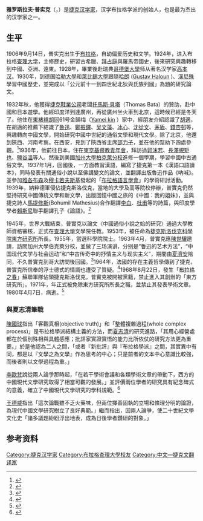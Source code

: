 '''雅罗斯拉夫·普实克'''（{{lang-cs|Jaroslav Průšek}}，{{bd|1906年|9月14日|1980年|4月7日}}）是[[捷克|捷克]][[汉学家|汉学家]]，汉学布拉格学派的创始人，也是最为杰出的汉学家之一。

==生平==
1906年9月14日，普实克出生于[[布拉格|布拉格]]，自幼偏爱历史和文学。1924年，进入布拉格[[查理大学|查理大学]]，主修歷史，研習古希臘、[[拜占庭|拜占庭]]與羅馬帝國史，後來研究興趣轉移到中國、亞洲、遠東。1928年，畢業後赴瑞典[[哥德堡大學|哥德堡大學]]师从著名汉学家[[高本汉|高本汉]]。1930年，到德国[[哈勒大學|哈勒大學]]和[[萊比錫大學|萊比錫大學]]跟隨[[哈朗|哈朗]] ([https://en.wikipedia.org/wiki/Gustav_Haloun Gustav Haloun ] {{Wayback|url=https://en.wikipedia.org/wiki/Gustav_Haloun |date=20160909164211 }})、[[漢尼殊|漢尼殊]]學習中國歷史，並完成以「公元前十一到四世紀北狄與氏族列國」為題的研究論文。

1932年秋，他獲得[[捷克鞋業公司|捷克鞋業公司]]老闆[[托馬斯·貝塔|托馬斯·貝塔]]（Thomas Bata）的贊助，赴中國和日本遊學。他經印度洋到達廣州，再從廣州坐火車到北京，這時候已經是冬天了。他住在[[東裱褙胡同|東裱褙胡同]]61号金韻梅（[https://en.wikipedia.org/wiki/Kin_Yamei/ Yamei kin] {{Wayback|url=https://en.wikipedia.org/wiki/Kin_Yamei/ |date=20210923124504 }}）家中，經朋友介紹認識了[[胡適|胡適]]，在胡適的推薦下結識了[[魯迅|魯迅]]、[[鄭振鐸|鄭振鐸]]、[[吴文藻|吴文藻]]、[[冰心|冰心]]、[[沈從文|沈從文]]、[[茅盾|茅盾]]、[[錢杏邨|錢杏邨]]等，興趣轉向中國文學，開始研究中國中世紀的通俗文學和現代文學。除了北京，他還到陝西、河南考察。在西安，見到了陝西省主席[[邵力子|邵力子]]，並在他的幫助下四處參觀。<ref>{{cite book |author1=普实克 |title=中国 我的姐妹 |date=2005-7 |publisher=外语教学与研究出版社 |isbn=9787560049908}}</ref>1936年，他前往日本，住在[[東京基督教青年會|東京基督教青年會]]，拜訪過[[郭沫若|郭沫若]]、[[長澤規矩也|長澤規矩也]]、[[鹽谷溫|鹽谷溫]]等人。然後到美國[[加州大學柏克萊分校|加州大學柏克萊分校]]進修一個學期，學習中國中古通俗文學。1937年1月，回國後，一方面教習漢語，編寫了捷克第一本《漢語口語讀本》，同時發表有關通俗小說以至佛講變文的論文，並翻譯出版魯迅作品《吶喊》。並參加[[羅曼·雅各布森|雅各布森]]及[[穆卡若夫斯基|穆卡若夫斯基]]發起的「[[布拉格語言學會|布拉格語言學會]]」的學術研討活動。1939年，納粹德軍侵佔捷克斯洛伐克，當地的大學及高等院校停辦，普實克仍然堅持研究中國傳統文學和新文學，出版回憶中國之旅的《中國：我的姐妹》，並與捷克詩人[[馬提修斯|馬提修斯]](Bohumil Mathesius)合作翻譯[[李白|李白]]、[[杜甫|杜甫]]等的詩篇，與印度學學者[[賴斯尼|賴斯尼]]聯手翻譯孔子《論語》。<ref>{{cite journal |author1=陳國球 |title=從「結構」的觀念進入：普實克的文學史研究 |journal=東亞觀念史集刊 |date=2013 年 6 月 |issue=四 |pages=441-456 |url=http://asiademo.com/jhiea/wp-content/uploads/2019/08/0411-ON-01.pdf |access-date=2021-09-08 |archive-date=2021-09-08 |archive-url=https://web.archive.org/web/20210908082847/http://asiademo.com/jhiea/wp-content/uploads/2019/08/0411-ON-01.pdf |dead-url=no }}</ref>

1945年，世界大戰結束，普實克以論文〈中國通俗小說之始的研究〉通過大學教師資格審核，正式在[[查理大學|查理大學]]文學院任教。1953年，被任命為[[捷克斯洛伐克科學院東方研究所|捷克斯洛伐克科學院東方研究所]]所長。1955年，當選科學院院士。1963年4月，普實克應[[陳世驤_(文學家)|陳世驤]]邀請，訪問加州大學伯克萊分校，並做了三场演讲，分别是“鲁迅的艺术方法”，“中国现代文学与社会运动”和“中古传奇中的抒情主义与现实主义”，期間由[[夏濟安|夏濟安]]陪同，不久普實克到哥大訪問後回國。<ref>{{cite journal |author1=季进 |title=夏氏书信中的普实克 |journal=讀書 |date=2019 |issue=11}}</ref>1964年，法國的存在主義哲學傳到了捷克，普實克所信奉的浮士德式的情調也遭受了質疑。<ref>{{cite journal |author1=高利克 |title=雅羅斯拉夫．普實克學生眼裏的神話與現實 |journal=二十一世紀 |date=199302 |issue=15 |pages=120-127 |url=https://www.cuhk.edu.hk/ics/21c/media/articles/c015-199103017.pdf |access-date=2021-09-08 |archive-date=2019-07-15 |archive-url=https://web.archive.org/web/20190715060727/http://www.cuhk.edu.hk/ics/21c/media/articles/c015-199103017.pdf |dead-url=no }}</ref>1968年8月22日，發生「[[布拉格之春|布拉格之春]]」蘇聯軍隊佔領捷克斯洛伐克，普實克被開被黨籍，禁止進入其創辦的「東方研究所」。1971年，年正式被免除東方研究所所長之職，並禁止其發表學術文章。1980年4月7日，病逝。<ref>{{cite journal |author1=陳國球 |title=如何了解「漢學家」──以普實克為例 |journal=中國文哲研究通訊 |date=2007年12月 |volume=17 |issue=4 |page=105 |url=https://www.douban.com/group/topic/6588064/ |access-date=2021-09-08 |archive-date=2021-09-12 |archive-url=https://web.archive.org/web/20210912160439/https://www.douban.com/group/topic/6588064/ |dead-url=no }}</ref>

=== 與夏志清筆戰 ===
[[陳國球|陳國球]]指出「客觀真相(objective truth)」和「整體複雜過程(whole complex process)」是布拉格學派結構主義的方法，而[[夏志清|夏志清]]的研究進路，「其用心經營處都在於個別殊相與具體感應；批評家實證實悟的能力比所依仗的研究方法更為重要。」於是他認為二人之間，「或者『新批評』與『布拉格學派』之間，其實異中有同，都是以『文學之為文學』作為思考的中心；只是前者的文本中心意識比較強，而後者則以文學過程為重。」

[[李歐梵|李歐梵]]說從兩人論爭那時起，「在若干學術會議和各類學術文章的帶動下，西方的中國現代文學研究取得了相當可觀的發展。」並評價兩位學者的研究具有紀念碑式的意義，確立了中國現代文學研究的學科規範。<ref>{{cite book |author1=普實克 郭建玲 |title=抒情與史詩︰現代中國文學論集 |date=2010-12-01|publisher=三聯書店 |location=上海 |isbn=9787542633095 |page= 6}}</ref>

[[王德威|王德威]]指出「這次論戰雖不乏火藥味，但兩位擇善固執的立場和條理分明的論證，為現代中國文學研究樹立了良好典範。」繼而指出，因兩人論爭，使二十世紀文學文化史「諸多議題紛紛浮出地表，成為日後學者鑽研的對象。」
==参考资料==
{{reflist}}
{{normdaten}}
{{DEFAULTSORT:Prusek}}
[[Category:捷克汉学家|Category:捷克汉学家]]
[[Category:布拉格查理大學校友|Category:布拉格查理大學校友]]
[[Category:中文—捷克文翻译家|Category:中文—捷克文翻译家]]